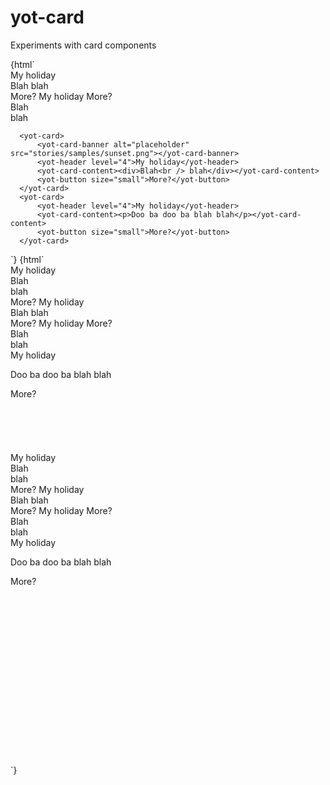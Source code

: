 
<Meta title="yot-card" component="yot-card"/>

# yot-card

Experiments with card components

<Canvas>
  <Story name="normal">
    {html`
    <div>
      <yot-card>
        <yot-card-heading>
          <yot-header level="4">My holiday</yot-header>
        </yot-card-heading>                
        <yot-card-banner src="stories/samples/holiday.png"></yot-card-banner>
        <yot-card-content><div>Blah blah</div></yot-card-content>
        <yot-card-actions><yot-button size="small">More?</yot-button></yot-card-actions>
      </yot-card>
       <yot-card>
        <yot-card-banner src="stories/samples/holiday.png">
          <yot-card-heading>
            <yot-header level="4">My holiday</yot-header>
            <yot-card-actions><yot-button size="small">More?</yot-button></yot-card-actions>
          </yot-card-heading>                
        </yot-card-banner>
        <yot-card-content><div>Blah<br /> blah</div></yot-card-content>
      </yot-card>
     
      <yot-card>
          <yot-card-banner alt="placeholder" src="stories/samples/sunset.png"></yot-card-banner>
          <yot-header level="4">My holiday</yot-header>
          <yot-card-content><div>Blah<br /> blah</div></yot-card-content>
          <yot-button size="small">More?</yot-button>
      </yot-card>
      <yot-card>
          <yot-header level="4">My holiday</yot-header>
          <yot-card-content><p>Doo ba doo ba blah blah</p></yot-card-content>
          <yot-button size="small">More?</yot-button>
      </yot-card>
</div>
`}
  </Story>
  <Story name="card collections">
    {html`
<section>
<div style="width: 1000px; height: 300px;">
      <yot-card-collection>
      <yot-card>
        <yot-card-banner alt="placeholder" src="stories/samples/sunset.png"></yot-card-banner>
        <yot-header level="4">My holiday</yot-header>
        <yot-card-content><div>Blah<br /> blah</div></yot-card-content>
        <yot-button size="small">More?</yot-button>
      </yot-card>
     <yot-card>
        <yot-card-heading>
          <yot-header level="4">My holiday</yot-header>
        </yot-card-heading>                
        <yot-card-banner src="stories/samples/holiday.png"></yot-card-banner>
        <yot-card-content><div>Blah blah</div></yot-card-content>
        <yot-card-actions><yot-button size="small">More?</yot-button></yot-card-actions>
      </yot-card>
       <yot-card>
        <yot-card-banner src="stories/samples/holiday.png">
          <yot-card-heading>
            <yot-header level="4">My holiday</yot-header>
            <yot-card-actions><yot-button size="small">More?</yot-button></yot-card-actions>
          </yot-card-heading>                
        </yot-card-banner>
        <yot-card-content><div>Blah<br /> blah</div></yot-card-content>
      </yot-card>
      <yot-card>
          <yot-header level="4">My holiday</yot-header>
          <yot-card-content><p>Doo ba doo ba blah blah</p></yot-card-content>
          <yot-button size="small">More?</yot-button>
      </yot-card>
    </yot-card-collection>
</div>
<div style="width: 450px; height: 500px;">
    <yot-card-collection>
      <yot-card>
        <yot-card-banner alt="placeholder" src="stories/samples/sunset.png"></yot-card-banner>
        <yot-header level="4">My holiday</yot-header>
        <yot-card-content><div>Blah<br /> blah</div></yot-card-content>
        <yot-button size="small">More?</yot-button>
      </yot-card>
      <yot-card>
        <yot-card-heading>
          <yot-header level="4">My holiday</yot-header>
        </yot-card-heading>                
        <yot-card-banner src="stories/samples/holiday.png"></yot-card-banner>
        <yot-card-content><div>Blah blah</div></yot-card-content>
        <yot-card-actions><yot-button size="small">More?</yot-button></yot-card-actions>
      </yot-card>
       <yot-card>
        <yot-card-banner src="stories/samples/holiday.png">
          <yot-card-heading>
            <yot-header level="4">My holiday</yot-header>
            <yot-card-actions><yot-button size="small">More?</yot-button></yot-card-actions>
          </yot-card-heading>                
        </yot-card-banner>
        <yot-card-content><div>Blah<br /> blah</div></yot-card-content>
      </yot-card>
      <yot-card>
          <yot-header level="4">My holiday</yot-header>
          <yot-card-content><p>Doo ba doo ba blah blah</p></yot-card-content>
          <yot-button size="small">More?</yot-button>
      </yot-card>
    </yot-card-collection>
</div>
</section>
`}
  </Story>
</Canvas>

